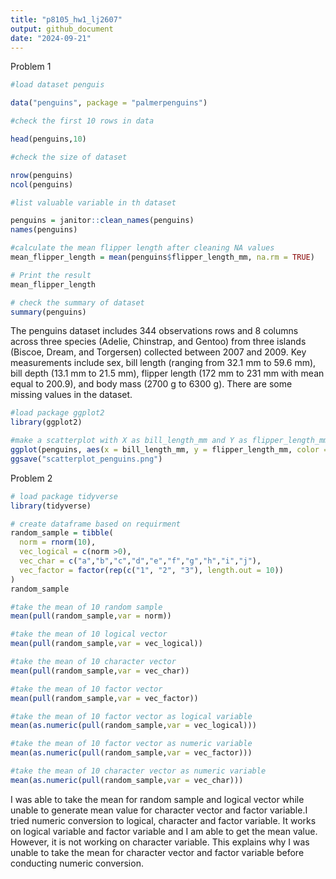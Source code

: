 ```yaml
---
title: "p8105_hw1_lj2607"
output: github_document
date: "2024-09-21"
---
```


Problem 1

```r
#load dataset penguis

data("penguins", package = "palmerpenguins")
```

```r
#check the first 10 rows in data

head(penguins,10)
```


```r
#check the size of dataset

nrow(penguins)
ncol(penguins)
```

```r
#list valuable variable in th dataset

penguins = janitor::clean_names(penguins)
names(penguins)

```

```r
#calculate the mean flipper length after cleaning NA values
mean_flipper_length = mean(penguins$flipper_length_mm, na.rm = TRUE)

# Print the result
mean_flipper_length
```

```r
# check the summary of dataset
summary(penguins)
```

The penguins dataset includes 344 observations rows and 8 columns across three species (Adelie, Chinstrap, and Gentoo) from three islands (Biscoe, Dream, and Torgersen) collected between 2007 and 2009. Key measurements include sex, bill length (ranging from 32.1 mm to 59.6 mm), bill depth (13.1 mm to 21.5 mm), flipper length (172 mm to 231 mm with mean equal to 200.9), and body mass (2700 g to 6300 g). There are some missing values in the dataset.

```r
#load package ggplot2
library(ggplot2)

#make a scatterplot with X as bill_length_mm and Y as flipper_length_mm and color points using Species variable
ggplot(penguins, aes(x = bill_length_mm, y = flipper_length_mm, color = species)) + geom_point()
ggsave("scatterplot_penguins.png")
```

Problem 2

```r
# load package tidyverse
library(tidyverse)

# create dataframe based on requirment
random_sample = tibble(
  norm = rnorm(10),
  vec_logical = c(norm >0),
  vec_char = c("a","b","c","d","e","f","g","h","i","j"),
  vec_factor = factor(rep(c("1", "2", "3"), length.out = 10))
)
random_sample
```

```r
#take the mean of 10 random sample
mean(pull(random_sample,var = norm))
```

```r
#take the mean of 10 logical vector
mean(pull(random_sample,var = vec_logical))
```

```r
#take the mean of 10 character vector
mean(pull(random_sample,var = vec_char))
```

```r
#take the mean of 10 factor vector
mean(pull(random_sample,var = vec_factor))
```

```r
#take the mean of 10 factor vector as logical variable
mean(as.numeric(pull(random_sample,var = vec_logical)))

#take the mean of 10 factor vector as numeric variable
mean(as.numeric(pull(random_sample,var = vec_factor)))

#take the mean of 10 character vector as numeric variable
mean(as.numeric(pull(random_sample,var = vec_char)))
```

I was able to take the mean for random sample and logical vector while unable 
to generate mean value for character vector and factor variable.I tried numeric 
conversion to logical, character and factor variable. It works on logical variable
and factor variable and I am able to get the mean value. However, it is not working
on character variable. This explains why I was unable to take the mean for character
vector and factor variable before conducting numeric conversion.